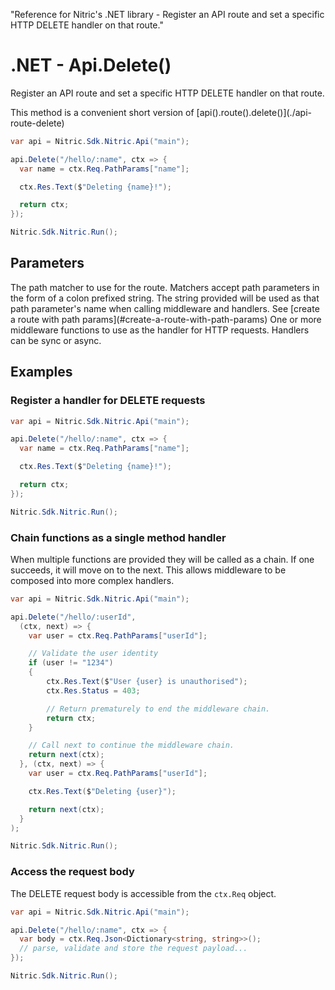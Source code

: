   "Reference for Nitric's .NET library - Register an API route and set a specific HTTP DELETE handler on that route."

# .NET - Api.Delete()

Register an API route and set a specific HTTP DELETE handler on that route.

<Note>
  This method is a convenient short version of
  [api().route().delete()](./api-route-delete)
</Note>

```csharp
var api = Nitric.Sdk.Nitric.Api("main");

api.Delete("/hello/:name", ctx => {
  var name = ctx.Req.PathParams["name"];

  ctx.Res.Text($"Deleting {name}!");

  return ctx;
});

Nitric.Sdk.Nitric.Run();
```

## Parameters

<Properties>
  <Property name="match" type="string" required>
    The path matcher to use for the route. Matchers accept path parameters in
    the form of a colon prefixed string. The string provided will be used as
    that path parameter's name when calling middleware and handlers. See [create
    a route with path params](#create-a-route-with-path-params)
  </Property>
  <Property
    name="...middleware"
    type="Middleware&lt;HttpContext&gt; or Func&lt;HttpContext, HttpContext&gt;"
    required
  >
    One or more middleware functions to use as the handler for HTTP requests.
    Handlers can be sync or async.
  </Property>
</Properties>

## Examples

### Register a handler for DELETE requests

```csharp
var api = Nitric.Sdk.Nitric.Api("main");

api.Delete("/hello/:name", ctx => {
  var name = ctx.Req.PathParams["name"];

  ctx.Res.Text($"Deleting {name}!");

  return ctx;
});

Nitric.Sdk.Nitric.Run();
```

### Chain functions as a single method handler

When multiple functions are provided they will be called as a chain. If one succeeds, it will move on to the next. This allows middleware to be composed into more complex handlers.

```csharp
var api = Nitric.Sdk.Nitric.Api("main");

api.Delete("/hello/:userId",
  (ctx, next) => {
    var user = ctx.Req.PathParams["userId"];

    // Validate the user identity
    if (user != "1234")
    {
        ctx.Res.Text($"User {user} is unauthorised");
        ctx.Res.Status = 403;

        // Return prematurely to end the middleware chain.
        return ctx;
    }

    // Call next to continue the middleware chain.
    return next(ctx);
  }, (ctx, next) => {
    var user = ctx.Req.PathParams["userId"];

    ctx.Res.Text($"Deleting {user}");

    return next(ctx);
  }
);

Nitric.Sdk.Nitric.Run();
```

### Access the request body

The DELETE request body is accessible from the `ctx.Req` object.

```csharp
var api = Nitric.Sdk.Nitric.Api("main");

api.Delete("/hello/:name", ctx => {
  var body = ctx.Req.Json<Dictionary<string, string>>();
  // parse, validate and store the request payload...
});

Nitric.Sdk.Nitric.Run();
```

